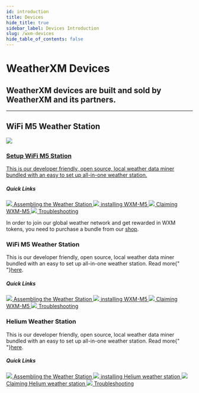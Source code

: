 ```yaml
---
id: introduction
title: Devices
hide_title: true
sidebar_label: Devices Introduction
slug: /wxm-devices
hide_table_of_contents: false
---
```



<div class="row">
  <div class="col col--8">
    <h1>WeatherXM Devices</h1>
    <h2 className="subtitle">
      WeatherXM devices are built and sold by WeatherXM and its partners.
    </h2>
  </div>
</div>

<hr />

## WiFi M5 Weather Station
<section class="product-container">
  <div class="device">
    <a href="/wxm-devices/wifi-m5-bundle/setup-guide/m5-contents">
      <img src={useBaseUrl("img/wxm-devices/wifi-m5-bundle/m5.jpeg")} />
      <div class="device-info">
        <h3>Setup WiFi M5 Station</h3>
        <p>This is our developer friendly, open source, local weather data miner bundled with an easy to set up all-in-one weather station.</p>
      </div>
      </a>
  </div>
  <div class="col col--5 col--offset-1">
    <h5 class="quick-links zero-margin">Quick Links</h5>
    <a className="block" href="/wxm-devices/wifi-m5-bundle/setup-weather-station">
      <img className="readmeIcon" src={useBaseUrl("img/wxm-devices/wifi-m5-bundle/readme.svg")} />
      Assembling the Weather Station
    </a>
    <a className="block" href="/wxm-devices/wifi-m5-bundle/setup-m5">
      <img className="readmeIcon" src={useBaseUrl("img/wxm-devices/wifi-m5-bundle/readme.svg")} />
      installing WXM-M5
    </a>
    <a className="block" href="/wxm-devices/wifi-m5-bundle/setup-m5">
      <img className="readmeIcon" src={useBaseUrl("img/wxm-devices/wifi-m5-bundle/readme.svg")} />
      Claiming WXM-M5
    </a>
    <a className="block" href="/wxm-devices/wifi-m5-bundle/troubleshooting">
      <img className="readmeIcon" src={useBaseUrl("img/wxm-devices/wifi-m5-bundle/readme.svg")} />
      Troubleshooting
    </a>
  </div>
</section>


In order to join our global weather network and get rewarded in WXM tokens, you need to purchase a bundle from our [shop](https://weatherxm.com/).

<div class="row marginTop">
  <div class="col col--6">
    <div>
      <h3>WiFi M5 Weather Station</h3>
      <p>
        This is our developer friendly, open source, local weather data miner
        bundled with an easy to set up all-in-one weather station.
        Read more{" "}<a href="/wxm-devices/wifi-m5-bundle">here</a>.
      </p>
    </div>
  </div>
  <div class="col col--5 col--offset-1">
    <h5 class="quick-links zero-margin">Quick Links</h5>
    <a className="block" href="/wxm-devices/wifi-m5-bundle/setup-weather-station">
      <img className="readmeIcon" src={useBaseUrl("img/icons/readme.svg")} />
      Assembling the Weather Station
    </a>
    <a className="block" href="/wxm-devices/wifi-m5-bundle/setup-m5">
      <img className="readmeIcon" src={useBaseUrl("img/icons/readme.svg")} />
      installing WXM-M5
    </a>
    <a className="block" href="/wxm-devices/wifi-m5-bundle/setup-m5">
      <img className="readmeIcon" src={useBaseUrl("img/icons/readme.svg")} />
      Claiming WXM-M5
    </a>
    <a className="block" href="/wxm-devices/wifi-m5-bundle/troubleshooting">
      <img className="readmeIcon" src={useBaseUrl("img/icons/readme.svg")} />
      Troubleshooting
    </a>
  </div>
</div>

<div class="row marginTop">
  <div class="col col--6">
    <div>
      <h3>Helium Weather Station</h3>
      <p>
        This is our developer friendly, open source, local weather data miner
        bundled with an easy to set up all-in-one weather station.
        Read more{" "}<a href="/wxm-devices/wifi-m5-bundle">here</a>.
      </p>
    </div>
  </div>
  <div class="col col--5 col--offset-1">
    <h5 class="quick-links zero-margin">Quick Links</h5>
    <a className="block" href="/wxm-devices/helium/setup-weather-station">
      <img className="readmeIcon" src={useBaseUrl("img/icons/readme.svg")} />
      Assembling the Weather Station
    </a>
    <a className="block" href="/wxm-devices/helium/setup-m5">
      <img className="readmeIcon" src={useBaseUrl("img/icons/readme.svg")} />
      installing Helium weather station
    </a>
    <a className="block" href="/wxm-devices/helium/setup-m5">
      <img className="readmeIcon" src={useBaseUrl("img/icons/readme.svg")} />
      Claiming Helium weather station
    </a>
    <a className="block" href="/wxm-devices/helium/troubleshooting">
      <img className="readmeIcon" src={useBaseUrl("img/icons/readme.svg")} />
      Troubleshooting
    </a>
  </div>
</div>
